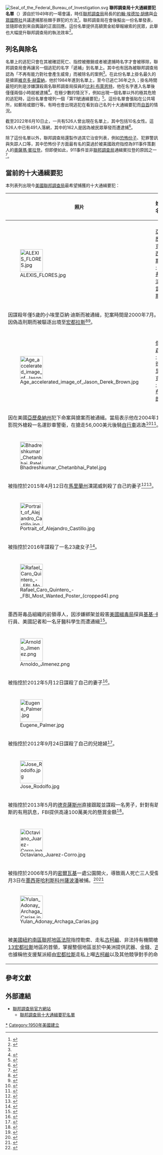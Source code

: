{{noteTA
|1=zh-cn:维克多·曼努埃尔·赫雷纳; zh-sg:维克多·曼努埃尔·赫雷纳; zh-tw:維克多·曼努·赫雷納; zh-hk:維克多·曼努埃爾·赫雷納;
|2=zh-cn:奥萨马·本·拉登; zh-sg:奥萨马·本·拉登; zh-tw:奧薩瑪·賓·拉登; zh-hk:奧薩馬·本·拉登;
|3=zh-cn:本拉登; zh-sg:本拉登; zh-tw:賓拉登; zh-hk:本拉登;
}}
[[File:Seal_of_the_Federal_Bureau_of_Investigation.svg|thumb]]
'''聯邦調查局十大通緝要犯名單'''（{{lang|en|FBI Ten Most Wanted Fugitives}}）源自於1949年的一場會議，時任[[聯邦調查局|聯邦調查局]]局長的[[約翰·埃德加·胡佛|約翰·埃德加·胡佛]]與[[合眾國際社|合眾國際社]]共議逮捕那些棘手罪犯的方法<ref name="faq">{{cite web|url=http://www.fbi.gov/wanted/topten/tenfaq.htm|title=Facts on the Program|publisher=聯邦調查局|language=en|accessdate=2006-07-10}}</ref>。聯邦調查局在會後擬出一份名單發表，並隨即收到來自輿論的正面回應。這份名單提供高額賞金給舉報線索的民眾，此舉也大幅提升聯邦調查局的執法效率<ref name="History">{{cite web|url=http://www.history.com/this-day-in-history/the-fbi-debuts-10-most-wanted|title=This Day in History 1950: The FBI debuts 10 Most Wanted|publisher=[[歷史頻道|歷史頻道]]|language=en|accessdate=2008-06-20}}</ref>。

== 列名與除名 ==
名單上的逃犯只會在其被確認死亡、指控被撤銷或者被逮捕時名字才會被移除，聯邦調查局會再讓另一個逃犯的名字「遞補」到名單上。其中也有因為被聯邦調查局認為「不再有能力對社會產生威脅」而被除名的案例<ref name="faq"/>。在此份名單上掛名最久的是搶匪[[維克多·曼努·赫雷納|維克多·赫雷納]]，他於1984年進到名單上，至今已逃亡36年之久；掛名時間最短的則是涉嫌謀殺兩名聯邦調查局探員的[[比利·布萊恩特|比利·布萊恩特]]，他在名字進入名單後僅僅兩個小時就被逮捕<ref>{{cite web|url=http://www.usatoday.com/community/chat/2001-03-21-fbi.htm|title=Ask the FBI.: The Ten Most Wanted list|publisher=[[今日美國|今日美國]]|author=McCabe, Paul|language=en|date=2001-03-21}}</ref>。在極少數的情況下，例如出現一個名單以外的極其危險的逃犯時，這份名單會增列一個「第11號通緝要犯」<ref>{{cite book|last= Douglas|first= John|coauthors= Mark Olshaker|title= The Anatomy of Motive: The FBI's Legendary Mindhunter Explores the Key to Understanding and Catching Violent Criminals|url= https://archive.org/details/anatomyofmotive00doug|publisher= Mindhunters, Inc.|isbn= 0-6710-2393-4|language=en|date=1999年7月}}</ref>。這份名單會張貼在公共場所，如郵局或銀行等。有時也會出現逃犯在看到自己名列十大通緝要犯而[[自首|自首]]的情況。

截至2022年6月10日止，一共有526人曾出現在名單上，其中包括10名女性。這526人中已有491人落網，其中的162人是因為被民眾舉發而遭逮捕<ref>{{Cite web|url=https://www.fbi.gov/audio-repository/wanted-podcast-top-ten-list-69th-anniversary-031419.mp3/|title=Wanted by the FBI: Another Milestone for the Ten Most Wanted Fugitives List|accessdate=2019-03-17|date=2019-03-14|publisher=FBI.gov}}</ref>。

除了這份名單以外，聯邦調查局還製作過其它治安列表，例如[[恐怖份子|恐怖份子]]、犯罪警訊與失踪人口等，其中恐怖份子方面最有名的莫過於被美國政府指控為911事件策劃人的[[奧薩瑪·賓拉登|奧薩瑪·賓拉登]]。但即便如此，911事件並非[[聯邦調查局|聯邦調查局]]通緝賓拉登的原因之一<ref>{{cite web|url=https://www.fbi.gov/wanted/wanted_terrorists/usama-bin-laden|title= Most Wanted Terrorists • USAMA BIN LADEN |publisher=FBI.com|language=en|accessdate=2015-12-20}}</ref>。

== 當前的十大通緝要犯 ==
{{動態列表}}
{{update often}}
本列表列出現今[[美國|美國]][[聯邦調查局|聯邦調查局]]最希望捕獲的十大通緝要犯：
<onlyinclude>
{| class="wikitable"
|-
! 照片
! 姓名
! 列名時間
! 編號
|-
| colSpan=4 bgcolor="lightgrey"|
|-
| rowSpan=2| [[File:ALEXIS_FLORES.jpg|75px]]
| height="10"| [[亞歷克西斯·弗洛雷斯|亞歷克西斯·弗洛雷斯]]
| 2007年6月2日
| #487
|-
| colspan=4 | 因謀殺年僅5歲的小埃里亞納·迪斯而被通緝，犯案時間是2000年7月。他在2005年時因偽造刑期而被驅逐出境至[[宏都拉斯|宏都拉斯]]<ref>{{cite web|url=http://www.fbi.gov/wanted/topten/fugitives/flores_a.htm|title=Flores' FBI Top 10 Most Wanted Fugitive Alert|publisher=聯邦調查局|accessdate=2007-07-02}}</ref><ref>{{cite web|url=http://www.amw.com/fugitives/brief.cfm?id=44983|title=AMW FUGITIVE DATA FILE FOR Alexis Flores|publisher=AMW.com|language=en|accessdate=2008-06-20|deadurl=yes|archiveurl=https://web.archive.org/web/20081218063023/http://www.amw.com/fugitives/brief.cfm?id=44983|archivedate=2008-12-18}}</ref>。
|-
| colSpan=4 bgcolor="lightgrey"|
|-
| rowSpan=2| [[File:Age_accelerated_image_of_Jason_Derek_Brown.jpg|75px]]
| height="10"| [[傑森·德里克·布朗|傑森·德里克·布朗]]
| 2007年12月8日
| #489
|-
| colspan=4 | 因在美國[[亞歷桑納州|亞歷桑納州]]犯下命案與搶案而被通緝。當局表示他在2004年11月時在一家電影院外槍殺一名運鈔車警衛，在搶走56,000美元後騎[[自行車|自行車]]逃逸<ref>{{citeweb|url=http://www.fbi.gov/wanted/topten/fugitives/brown_jd.htm|title=Brown's FBI Top 10 Most Wanted Fugitive Alert|publisher=聯邦調查局|accessdate=2007-12-08}}</ref><ref>{{citeweb|url=http://www.amw.com/fugitives/profile.cfm?id=29538|title=AMW FUGITIVE DATA FILE FOR Jason Derek Brown|publisher=AMW.com|language=en|accessdate=2008-06-20|deadurl=yes|archiveurl=https://web.archive.org/web/20081216093459/http://www.amw.com/fugitives/profile.cfm?id=29538|archivedate=2008-12-16}}</ref>。
|-
| colSpan=4 bgcolor="lightgrey"|
|-
| rowSpan=2| [[File:Bhadreshkumar_Chetanbhai_Patel.jpg|75px]]
| height="10"| {{le|布哈达什库玛·切坦布海·帕特尔|Bhadreshkumar Chetanbhai Patel}}
| 2017年4月18日
| #514
|-
| colspan=4 |被指控於2015年4月12日在[[馬里蘭州|馬里蘭州]]漢諾威刺殺了自己的妻子<ref>{{cite web|url=https://www.fbi.gov/wanted/topten/bhadreshkumar-chetanbhai-patel|title=Patel's FBI Top 10 Most Wanted Fugitive Alert|publisher=FBI|accessdate=2017-04-19}}</ref><ref>{{cite news|last1=Bui|first1=Lynh|title=Latest on FBI's most wanted list: Man accused of killing wife in Md. doughnut shop|url=https://www.washingtonpost.com/local/public-safety/latest-on-fbis-most-wanted-list-man-accused-of-killing-wife-in-md-doughnut-shop/2017/04/18/ae0a9816-2445-11e7-b503-9d616bd5a305_story.html|accessdate=2017-04-19|work=The Washington Post|date=2017-04-18}}</ref>。
|-
| colSpan=4 bgcolor="lightgrey"|
|-
| rowSpan=2| [[File:Portrait_of_Alejandro_Castillo.jpg|75px]]
| height="10"| {{le|亞歷杭德羅·卡斯蒂略|Alejandro Castillo (criminal)}}
| 2017年10月24日
| #516
|-
| colspan=4 |被指控於2016年謀殺了一名23歲女子<ref>{{cite web|url=https://www.fbi.gov/news/stories/new-top-ten-fugitive-alejandro-castillo|title=New Top Ten Fugitive|website=Federal Bureau of Investigation}}</ref>。
|-
| colSpan=4 bgcolor="lightgrey"|
|-
| rowSpan=2| [[File:Rafael_Caro_Quintero_-_FBI_Most_Wanted_Poster_(cropped4).png|75px]]
| height="10"| {{le|拉斐爾·卡羅·金特羅|Rafael Caro Quintero}}
| 2018年4月12日
| #518
|-
| colspan=4 |墨西哥毒品組織的前領導人，因涉嫌綁架並殺害[[美國緝毒局|美國緝毒局]]探員[[基基·卡馬雷納|基基·卡馬雷納]]、他的飛行員、美國記者{{le|約翰·克萊·沃克|John Clay Walker}}和一名牙醫科學生而遭通緝<ref>{{cite web|url=https://www.fbi.gov/news/stories/new-top-ten-fugitive-rafael-caro-quintero-041218|title=New Top Ten Fugitive|website=Federal Bureau of Investigation}}</ref>。
|-
| colSpan=4 bgcolor="lightgrey"|
|-
| rowSpan=2| [[File:Arnoldo_Jimenez.png|75px]]
| height="10"| {{le|阿諾多·希門尼斯|Arnoldo Jimenez}}
| 2019年5月8日
| #522
|-
| colspan=4 |被指控於2012年5月12日謀殺了自己的妻子<ref>{{cite web|url=https://www.fbi.gov/news/stories/new-top-ten-fugitive-arnoldo-jimenez-050819|title=New Top Ten Fugitive|website=Federal Bureau of Investigation}}</ref>。
|-
| colSpan=4 bgcolor="lightgrey"|
|-
| rowSpan=2| [[File:Eugene_Palmer.jpg|75px]]
| height="10"| {{le|尤金·帕爾默|Eugene Palmer (criminal)}}
| 2019年5月29日
| #523
|-
| colspan=4 |被指控於2012年9月24日謀殺了自己的兒媳婦<ref>{{Cite web|title=Eugene Palmer Added to Ten Most Wanted Fugitives List|url=https://www.fbi.gov/news/stories/new-top-ten-fugitive-eugene-palmer-052919|work=FBI.gov|date=2019-05-28|accessdate=2019-05-30}}</ref>。
|-
| colSpan=4 bgcolor="lightgrey"|
|-
| rowSpan=2| [[File:Jose_Rodolfo.jpg|75px]]
| height="10"| {{le|何塞·魯道夫·比利亞雷亞爾-埃爾南德斯|Jose Rodolfo Villarreal-Hernandez}}
| 2020年10月13日
| #524
|-
| colspan=4 | 被指控於2013年5月的[[德克薩斯州|德克薩斯州]]直接跟蹤並謀殺一名男子，針對有助於逮捕埃爾南德斯的有用訊息，FBI提供高達100萬美元的懸賞金額<ref>{{Cite web|title=Jose Rodolfo Villarreal-Hernandez Added to Ten Most Wanted Fugitives List|url=https://www.fbi.gov/news/stories/new-top-ten-fugitive-jose-rodolfo-villarreal-hernandez-101320|website=Federal Bureau of Investigation|date=2020-10-13|access-date=2020-10-14}}</ref>。
|-
| colSpan=4 bgcolor="lightgrey"|
|-
| rowSpan=2| [[File:Octaviano_Juarez-Corro.jpg|75px]]
| height="10"| {{le|奧克塔維亞諾·華雷斯-科羅|Octaviano Juarez-Corro}}
| 2021年9月8日
| #525
|-
| colspan=4 | 被指控於2006年5月的[[密爾瓦基|密爾瓦基]]一處公園開火，導致兩人死亡三人受傷<ref>{{Cite web|title=Octaviano Juarez-Corro Added to FBI’s Ten Most Wanted Fugitives List|url=https://www.fbi.gov/news/stories/new-top-ten-fugitive-octaviano-juarez-corro-090821|website=Federal Bureau of Investigation|date=2021-09-08|access-date=2021-09-09}}</ref>。於2022年2月3日在[[墨西哥|墨西哥]][[哈利斯科州|哈利斯科州]][[薩波潘|薩波潘]]被捕。<ref>{{cite news|date=February 4, 2022|title=Policía de Zapopan capturó a uno de los 10 más buscados por el FBI|work=[[Infobae|Infobae]]|url=https://www.infobae.com/america/mexico/2022/02/04/policia-de-zapopan-capturo-a-uno-de-los-10-mas-buscador-por-el-fbi/|access-date=February 4, 2022|language=Spanish}}</ref><ref>{{Cite web|url=https://www.fbi.gov/contact-us/field-offices/milwaukee/news/press-releases/ten-most-wanted-fugitive-octaviano-juarez-corro-captured|title=Ten Most Wanted Fugitive Octaviano Juarez-Corro Captured|date=February 4, 2022|website=Federal Bureau of Investigation|language=en-us|access-date=February 5, 2022}}</ref>
|-
| rowSpan=2| [[File:Yulan_Adonay_Archaga_Carias.jpg|75px]]
| height="10"| {{le|玉蘭·阿多奈·阿卡加·卡里亞斯|Yulan Adonay Archaga Carias}}
| 2021年11月3日
| #526
|-
| colspan=4 | 被[[美國紐約南區聯邦地區法院|美國紐約南區聯邦地區法院]]指控勒索、走私[[古柯鹼|古柯鹼]]、非法持有機關槍。據稱他是[[MS-13|MS-13]][[宏都拉斯|宏都拉斯]]地區的首領，掌握整個地區並於中美洲提供武器、金錢、[[古柯鹼|古柯鹼]]協助<br>也據稱他支援幫派經由[[宏都拉斯|宏都拉斯]]走私上噸[[古柯鹼|古柯鹼]]以及其他競爭對手的命案。<ref>{{Cite web|title=Alleged MS-13 Leader Added to FBI's Ten Most Wanted Fugitives List|url=https://www.fbi.gov/news/stories/new-top-ten-fugitive-yulan-adonay-archaga-carias-110321|website=Federal Bureau of Investigation|date=November 3, 2021|access-date=November 4, 2021}}</ref>
|}

== 參考文獻 ==
{{reflist|2}}

== 外部連結 ==
* [http://www.fbi.gov/ 聯邦調查局官方網站]{{en}}
** [https://www.fbi.gov/wanted/topten 聯邦調查局十大通緝要犯名單]{{en}}

{{DEFAULTSORT:FBI Ten Most Wanted Fugitives}}
[[Category:美國聯邦調查局十大通緝要犯|*]]
[[Category:1950年美國建立|Category:1950年美國建立]]